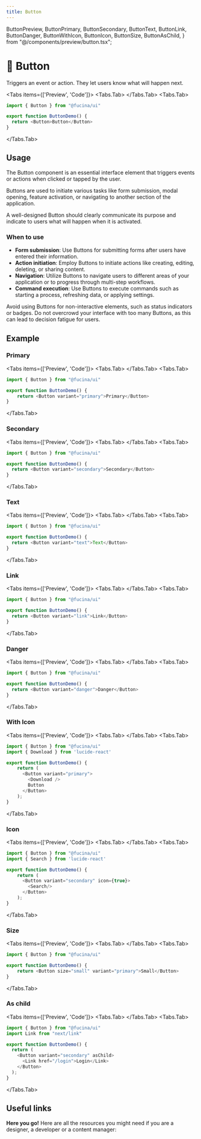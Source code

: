 ```yaml
---
title: Button
---
```



  ButtonPreview,
  ButtonPrimary,
  ButtonSecondary,
  ButtonText,
  ButtonLink,
  ButtonDanger,
  ButtonWithIcon,
  ButtonIcon,
  ButtonSize,
  ButtonAsChild,
} from "@/components/preview/button.tsx";

# 💠 Button

Triggers an event or action. They let users know what will happen next.

<Tabs items={['Preview', 'Code']}>
<Tabs.Tab>
<ButtonPreview />
</Tabs.Tab>
<Tabs.Tab>
```js copy filename="button.tsx"
import { Button } from "@fucina/ui"

export function ButtonDemo() {
  return <Button>Button</Button>
}
```
</Tabs.Tab>
</Tabs>

## Usage

The Button component is an essential interface element that triggers events or actions when clicked or tapped by the user.

Buttons are used to initiate various tasks like form submission, modal opening, feature activation, or navigating to another section of the application.

A well-designed Button should clearly communicate its purpose and indicate to users what will happen when it is activated.

### When to use

- **Form submission**: Use Buttons for submitting forms after users have entered their information.
- **Action initiation**: Employ Buttons to initiate actions like creating, editing, deleting, or sharing content.
- **Navigation**: Utilize Buttons to navigate users to different areas of your application or to progress through multi-step workflows.
- **Command execution**: Use Buttons to execute commands such as starting a process, refreshing data, or applying settings.

Avoid using Buttons for non-interactive elements, such as status indicators or badges. Do not overcrowd your interface with too many Buttons, as this can lead to decision fatigue for users.

## Example

### Primary

<Tabs items={['Preview', 'Code']}>
<Tabs.Tab>
<ButtonPrimary />
</Tabs.Tab>
<Tabs.Tab>
```js copy {4} /variant="primary"/ filename="button.tsx"
import { Button } from "@fucina/ui"

export function ButtonDemo() {
    return <Button variant="primary">Primary</Button>
}
```
</Tabs.Tab>
</Tabs>

### Secondary

<Tabs items={['Preview', 'Code']}>
<Tabs.Tab>
<ButtonSecondary />
</Tabs.Tab>
<Tabs.Tab>
```js copy {4} /variant="secondary"/ filename="button.tsx"
import { Button } from "@fucina/ui"

export function ButtonDemo() {
  return <Button variant="secondary">Secondary</Button>
}
```
</Tabs.Tab>
</Tabs>

### Text

<Tabs items={['Preview', 'Code']}>
<Tabs.Tab>
<ButtonText />
</Tabs.Tab>
<Tabs.Tab>
```js copy {4} /variant="text"/ filename="button.tsx"
import { Button } from "@fucina/ui"

export function ButtonDemo() {
  return <Button variant="text">Text</Button>
}
```
</Tabs.Tab>
</Tabs>

### Link

<Tabs items={['Preview', 'Code']}>
<Tabs.Tab>
<ButtonLink />
</Tabs.Tab>
<Tabs.Tab>
```js copy {4} /variant="link"/ filename="button.tsx"
import { Button } from "@fucina/ui"

export function ButtonDemo() {
  return <Button variant="link">Link</Button>
}
```
 </Tabs.Tab>
</Tabs>

### Danger

<Tabs items={['Preview', 'Code']}>
<Tabs.Tab>
<ButtonDanger />
</Tabs.Tab>
<Tabs.Tab>
```js copy {4} /variant="danger"/ filename="button.tsx"
import { Button } from "@fucina/ui"

export function ButtonDemo() {
  return <Button variant="danger">Danger</Button>
}
```
</Tabs.Tab>
</Tabs>

### With Icon

<Tabs items={['Preview', 'Code']}>
<Tabs.Tab>
<ButtonWithIcon />
</Tabs.Tab>
<Tabs.Tab>
```js copy {2,7} /Download/ filename="button.tsx"
import { Button } from "@fucina/ui"
import { Download } from 'lucide-react'

export function ButtonDemo() {
    return (
      <Button variant="primary">
        <Download />
        Button
      </Button>
    );
}
```
</Tabs.Tab>
</Tabs>

### Icon

<Tabs items={['Preview', 'Code']}>
<Tabs.Tab>
<ButtonIcon />
</Tabs.Tab>
<Tabs.Tab>
```js copy {6} /icon={true}/ filename="button.tsx"
import { Button } from "@fucina/ui"
import { Search } from 'lucide-react'

export function ButtonDemo() {
    return (
      <Button variant="secondary" icon={true}>
        <Search/>
      </Button>
    );
}
```
</Tabs.Tab>
</Tabs>

### Size

<Tabs items={['Preview', 'Code']}>
<Tabs.Tab>
<ButtonSize />
</Tabs.Tab>
<Tabs.Tab>
```js copy {4} /size="small"/ filename="button.tsx"
import { Button } from "@fucina/ui"

export function ButtonDemo() {
    return <Button size="small" variant="primary">Small</Button>
}
```
</Tabs.Tab>
</Tabs>

### As child

<Tabs items={['Preview', 'Code']}>
<Tabs.Tab>
<ButtonAsChild />
</Tabs.Tab>
<Tabs.Tab>
```js copy {6} /asChild/ filename="button.tsx"
import { Button } from "@fucina/ui"
import Link from "next/link"

export function ButtonDemo() {
  return (
    <Button variant="secondary" asChild>
      <Link href="/login">Login</Link>
    </Button>
  );
}
```
</Tabs.Tab>
</Tabs>

## Useful links

**Here you go!** Here are all the resources you might need if you are a designer, a developer or a content manager:

<Cards className="mt-8">
  <Card
    title="🤖 Storybook"
    href="https://fucina-storybook.vercel.app/?path=/docs/components-button--documentation"
  />
  <Card
    title="🪄 Figma"
    href="https://www.figma.com/design/Jfto7FUoU7mSpnv9uESD60/%F0%9F%94%A5-Fucina---Design-System?node-id=639-9194&t=djNmFHh9aJkVZtk7-1"
  />
</Cards>
